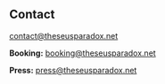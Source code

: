 <Banner />

<Container>

<Releases releases={props.releases} />

## Contact

<div id="contact" className="text-center">

contact@theseusparadox.net

**Booking:** booking@theseusparadox.net

**Press:** press@theseusparadox.net

</div>

</Container>
